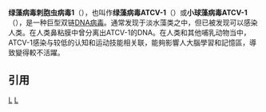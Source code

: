 {{unreferenced|time=2019-08-29T13:54:21+00:00}}
{{Automatic Taxobox
| taxon = Chlorovirus
| virus_group        = i
| subdivision_ranks   = 种
| subdivision        = Acanthocystis turfacea chlorella virus 1 }}
'''绿藻病毒刺胞虫病毒1'''（{{lang-en|'''Acanthocystis turfacea chlorella virus 1'''}}），也叫作'''绿藻病毒ATCV-1'''（{{lang-en|'''Chlorovirus ATCV-1'''}}）或'''小球藻病毒ATCV-1'''（{{lang-en|'''Chlorella virus ATCV-1'''}}），是一种巨型双链[[去氧核糖核酸病毒|DNA病毒]]。通常发现于淡水藻类之中，但已被发现可以感染人类。在人类鼻粘膜中曾分离出ATCV-1的DNA。在人类和其他哺乳动物当中，ATCV-1感染与较低的认知和运动技能相关联，能夠影響人大腦學習和記憶區，導致變得較不活躍。

==引用==
{{reflist}}
{{Taxonbar}}
[[Category:核质巨DNA病毒|L]]
[[Category:基因已测序的病毒品种|L]]